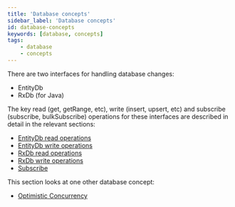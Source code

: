 ```yaml
---
title: 'Database concepts'
sidebar_label: 'Database concepts'
id: database-concepts
keywords: [database, concepts]
tags:
    - database
    - concepts
---
```


There are two interfaces for handling database changes: 

- EntityDb
- RxDb (for Java)

The key read (get, getRange, etc), write (insert, upsert, etc) and subscribe (subscribe, bulkSubscribe) operations for these interfaces are described in detail in the relevant sections:

- [EntityDb read operations](../../../database/database-interface/entity-db/#read-operations)
- [EntityDb write operations](../../../database/database-interface/entity-db/#write-operations)
- [RxDb read operations](../../../database/database-interface/rxdb/#read-operations)
- [RxDb write operations](../../../database/database-interface/rxdb/#write-operations)
- [Subscribe](../../../database/database-interface/rxdb/#subscribe-operations)

This section looks at one other database concept:

- [Optimistic Concurrency](../../../database/database-concepts/optimistic-concurrency/)

